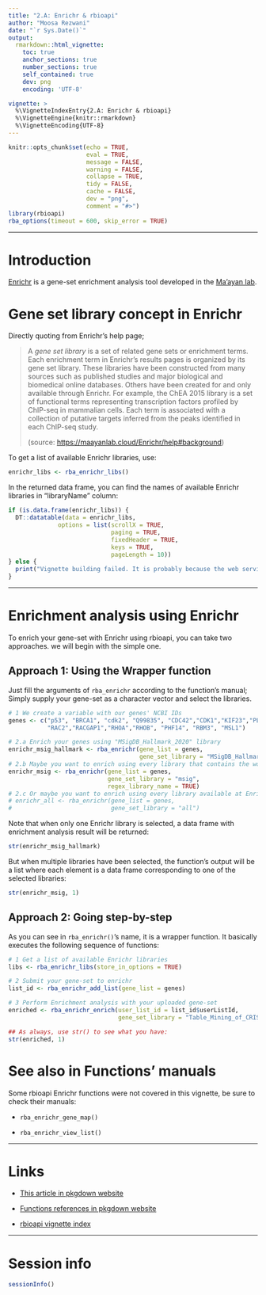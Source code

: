 ```yaml
---
title: "2.A: Enrichr & rbioapi"
author: "Moosa Rezwani"
date: "`r Sys.Date()`"
output:
  rmarkdown::html_vignette:
    toc: true
    anchor_sections: true
    number_sections: true
    self_contained: true
    dev: png
    encoding: 'UTF-8'

vignette: >
  %\VignetteIndexEntry{2.A: Enrichr & rbioapi}
  %\VignetteEngine{knitr::rmarkdown}
  %\VignetteEncoding{UTF-8}
---
```


```r
knitr::opts_chunk$set(echo = TRUE,
                      eval = TRUE,
                      message = FALSE,
                      warning = FALSE,
                      collapse = TRUE,
                      tidy = FALSE,
                      cache = FALSE,
                      dev = "png",
                      comment = "#>")
library(rbioapi)
rba_options(timeout = 600, skip_error = TRUE)
```

------------------------------------------------------------------------

# Introduction {#introduction .heading2}

[Enrichr](https://maayanlab.cloud/Enrichr) is a gene-set enrichment analysis tool developed in the [Ma'ayan lab](https://icahn.mssm.edu/research/labs/maayan-laboratory).

# Gene set library concept in Enrichr {#gene-set-library-concept-in-enrichr .heading2}

Directly quoting from Enrichr's help page;

> A *gene set library* is a set of related gene sets or enrichment terms. Each enrichment term in Enrichr's results pages is organized by its gene set library. These libraries have been constructed from many sources such as published studies and major biological and biomedical online databases. Others have been created for and only available through Enrichr. For example, the ChEA 2015 library is a set of functional terms representing transcription factors profiled by ChIP-seq in mammalian cells. Each term is associated with a collection of putative targets inferred from the peaks identified in each ChIP-seq study.
>
> (source: <https://maayanlab.cloud/Enrichr/help#background>)

To get a list of available Enrichr libraries, use:

```r
enrichr_libs <- rba_enrichr_libs()
```

In the returned data frame, you can find the names of available Enrichr libraries in "libraryName" column:

```r
if (is.data.frame(enrichr_libs)) {
  DT::datatable(data = enrichr_libs,
              options = list(scrollX = TRUE, 
                             paging = TRUE,
                             fixedHeader = TRUE,
                             keys = TRUE,
                             pageLength = 10))
} else {
  print("Vignette building failed. It is probably because the web service was down during the building.")
}
```

------------------------------------------------------------------------

# Enrichment analysis using Enrichr {#enrichment-analysis-using-enrichr .heading2}

To enrich your gene-set with Enrichr using rbioapi, you can take two approaches. we will begin with the simple one.

## Approach 1: Using the Wrapper function {#approach-1-using-the-wrapper-function .heading3}

Just fill the arguments of `rba_enrichr` according to the function's manual; Simply supply your gene-set as a character vector and select the libraries.

```r
# 1 We create a variable with our genes' NCBI IDs
genes <- c("p53", "BRCA1", "cdk2", "Q99835", "CDC42","CDK1","KIF23","PLK1",
           "RAC2","RACGAP1","RHOA","RHOB", "PHF14", "RBM3", "MSL1")

# 2.a Enrich your genes using "MSigDB_Hallmark_2020" library
enrichr_msig_hallmark <- rba_enrichr(gene_list = genes,
                                     gene_set_library = "MSigDB_Hallmark_2020")
# 2.b Maybe you want to enrich using every library that contains the word "msig":
enrichr_msig <- rba_enrichr(gene_list = genes,
                            gene_set_library = "msig",
                            regex_library_name = TRUE)
# 2.c Or maybe you want to enrich using every library available at Enrichr:
# enrichr_all <- rba_enrichr(gene_list = genes,
#                            gene_set_library = "all")
```

Note that when only one Enrichr library is selected, a data frame with enrichment analysis result will be returned:

```r
str(enrichr_msig_hallmark)
```

But when multiple libraries have been selected, the function's output will be a list where each element is a data frame corresponding to one of the selected libraries:

```r
str(enrichr_msig, 1)
```

## Approach 2: Going step-by-step {#approach-2-going-step-by-step .heading3}

As you can see in `rba_enrichr()`'s name, it is a wrapper function. It basically executes the following sequence of functions:

```r
# 1 Get a list of available Enrichr libraries
libs <- rba_enrichr_libs(store_in_options = TRUE)

# 2 Submit your gene-set to enrichr
list_id <- rba_enrichr_add_list(gene_list = genes)

# 3 Perform Enrichment analysis with your uploaded gene-set
enriched <- rba_enrichr_enrich(user_list_id = list_id$userListId,
                               gene_set_library = "Table_Mining_of_CRISPR_Studies")

## As always, use str() to see what you have:
str(enriched, 1)
```

# See also in Functions' manuals {#see-also-in-functions-manuals .heading2}

Some rbioapi Enrichr functions were not covered in this vignette, be sure to check their manuals:

-   `rba_enrichr_gene_map()`

-   `rba_enrichr_view_list()`

------------------------------------------------------------------------

# Links {.heading2}

-   [This article in pkgdown website](https://moosa-r.github.io/rbioapi/articles/rbioapi_enrichr.html "https://moosa-r.github.io/rbioapi/articles/rbioapi_enrichr.html")

-   [Functions references in pkgdown website](https://moosa-r.github.io/rbioapi/reference/index.html#section-enrichr-rba-enrichr- "rbioapi reference")

-   [rbioapi vignette index](rbioapi.html "rbioapi: User-Friendly R Interface to Biologic Web Services' API")

------------------------------------------------------------------------

# Session info {#session-info .heading2}

```r
sessionInfo()
```
